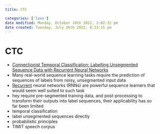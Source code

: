 ```yaml
---
title: CTC

categories: ['loss']
date modified: Monday, October 10th 2022, 2:02:32 pm
date created: Tuesday, July 26th 2022, 8:33:15 pm
---
```


# CTC
- [Connectionist Temporal Classification: Labelling Unsegmented Sequence Data with Recurrent Neural Networks](https://www.cs.toronto.edu/~graves/icml_2006.pdf)
- Many real-world sequence learning tasks require the prediction of sequences of labels from noisy, unsegmented input data
- [Recurrent](Recurrent.qmd) neural networks (RNNs) are powerful sequence learners that would seem well suited to such task
- hey require pre-segmented training data, and post-processing to transform their outputs into label sequences, their applicability has so far been limited
- temporal classification
- label unsegmented sequences directly
- probabilistic principles
- TIMIT speech corpus



